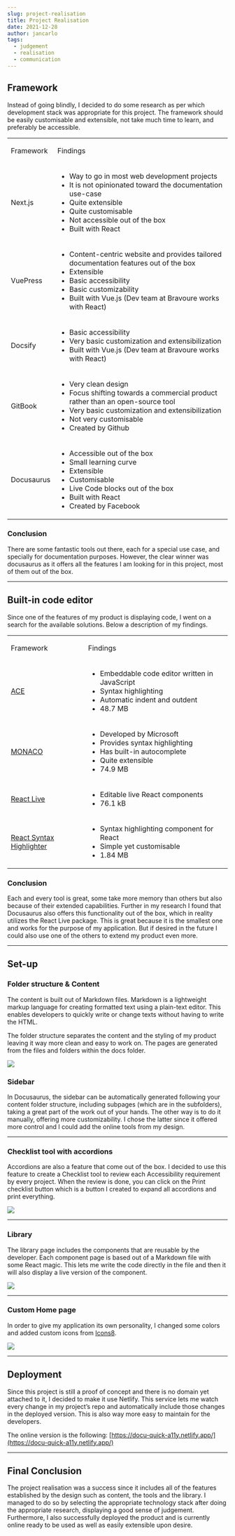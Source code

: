 ```yaml
---
slug: project-realisation
title: Project Realisation
date: 2021-12-28
author: jancarlo
tags:
  - judgement
  - realisation
  - communication
---
```


## Framework

Instead of going blindly, I decided to do some research as per which development stack was appropriate for this project. The framework should be easily customisable and extensible, not take much time to learn, and preferably be accessible.

<table>

<tbody>

<tr>

<td colSpan="1" rowSpan="1">

Framework

</td>

<td colSpan="1" rowSpan="1">

Findings

</td>

</tr>

<tr>

<td colSpan="1" rowSpan="1">

Next.js

</td>

<td colSpan="1" rowSpan="1">

*   Way to go in most web development projects
*   It is not opinionated toward the documentation use-case
*   Quite extensible
*   Quite customisable
*   Not accessible out of the box
*   Built with React

</td>

</tr>

<tr>

<td colSpan="1" rowSpan="1">

VuePress

</td>

<td colSpan="1" rowSpan="1">

*   Content-centric website and provides tailored documentation features out of the box
*   Extensible
*   Basic accessibility
*   Basic customizability
*   Built with Vue.js (Dev team at Bravoure works with React)

</td>

</tr>

<tr>

<td colSpan="1" rowSpan="1">

Docsify

</td>

<td colSpan="1" rowSpan="1">

*   Basic accessibility
*   Very basic customization and extensibilization
*   Built with Vue.js (Dev team at Bravoure works with React)

</td>

</tr>

<tr>

<td colSpan="1" rowSpan="1">

GitBook

</td>

<td colSpan="1" rowSpan="1">

*   Very clean design
*   Focus shifting towards a commercial product rather than an open-source tool
*   Very basic customization and extensibilization
*   Not very customisable
*   Created by Github

</td>

</tr>

<tr>

<td colSpan="1" rowSpan="1">

Docusaurus

</td>

<td colSpan="1" rowSpan="1">

*   Accessible out of the box
*   Small learning curve
*   Extensible
*   Customisable
*   Live Code blocks out of the box
*   Built with React
*   Created by Facebook

</td>

</tr>

</tbody>

</table>

### Conclusion

There are some fantastic tools out there, each for a special use case, and specially for documentation purposes. However, the clear winner was docusaurus as it offers all the features I am looking for in this project, most of them out of the box.

* * *

## Built-in code editor

Since one of the features of my product is displaying code, I went on a search for the available solutions. Below a description of my findings.

<table>

<tbody>

<tr>

<td colSpan="1" rowSpan="1">

Framework

</td>

<td colSpan="1" rowSpan="1">

Findings

</td>

</tr>

<tr>

<td colSpan="1" rowSpan="1">

[ACE](https://ace.c9.io/%23nav%3Dhiglighter%26api%3Dace)

</td>

<td colSpan="1" rowSpan="1">

*   Embeddable code editor written in JavaScript
*   Syntax highlighting
*   Automatic indent and outdent
*   48.7 MB

</td>

</tr>

<tr>

<td colSpan="1" rowSpan="1">

[MONACO](https://microsoft.github.io/monaco-editor/)

</td>

<td colSpan="1" rowSpan="1">

*   Developed by Microsoft
*   Provides syntax highlighting
*   Has built-in autocomplete
*   Quite extensible
*   74.9 MB

</td>

</tr>

<tr>

<td colSpan="1" rowSpan="1">

[React Live](https://react-live.netlify.app/)

</td>

<td colSpan="1" rowSpan="1">

*   Editable live React components
*   76.1 kB

</td>

</tr>

<tr>

<td colSpan="1" rowSpan="1">

[React Syntax Highlighter](https://www.npmjs.com/package/react-syntax-highlighter)

</td>

<td colSpan="1" rowSpan="1">

*   Syntax highlighting component for React
*   Simple yet customisable
*   1.84 MB

</td>

</tr>

</tbody>

</table>

### Conclusion

Each and every tool is great, some take more memory than others but also because of their extended capabilities. Further in my research I found that Docusaurus also offers this functionality out of the box, which in reality utilizes the React Live package. This is great because it is the smallest one and works for the purpose of my application. But if desired in the future I could also use one of the others to extend my product even more.

* * *

## Set-up

### Folder structure & Content

The content is built out of Markdown files. Markdown is a lightweight markup language for creating formatted text using a plain-text editor. This enables developers to quickly write or change texts without having to write the HTML.

The folder structure separates the content and the styling of my product leaving it way more clean and easy to work on. The pages are generated from the files and folders within the docs folder.

![](/images/realisation-2.png)

### Sidebar

In Docusaurus, the sidebar can be automatically generated following your content folder structure, including subpages (which are in the subfolders), taking a great part of the work out of your hands. The other way is to do it manually, offering more customizability. I chose the latter since it offered more control and I could add the online tools from my design.

* * *

### Checklist tool with accordions

Accordions are also a feature that come out of the box. I decided to use this feature to create a Checklist tool to review each Accessibility requirement by every project. When the review is done, you can click on the Print checklist button which is a button I created to expand all accordions and print everything.

![](/images/realisation-4.png)

* * *

### Library

The library page includes the components that are reusable by the developer. Each component page is based out of a Markdown file with some React magic. This lets me write the code directly in the file and then it will also display a live version of the component.

![](/images/realisation-1.png)

* * *

### Custom Home page

In order to give my application its own personality, I changed some colors and added custom icons from [Icons8](https://icons8.com/).

![](/images/realisation-3.png)

* * *

## Deployment

Since this project is still a proof of concept and there is no domain yet attached to it, I decided to make it use Netlify. This service lets me watch every change in my project’s repo and automatically include those changes in the deployed version. This is also way more easy to maintain for the developers.

The online version is the following: [https://docu-quick-a11y.netlify.app/](https://docu-quick-a11y.netlify.app/)

* * *

## Final Conclusion

The project realisation was a success since it includes all of the features established by the design such as content, the tools and the library. I managed to do so by selecting the appropriate technology stack after doing the appropriate research, displaying a good sense of judgement. Furthermore, I also successfully deployed the product and is currently online ready to be used as well as easily extensible upon desire.